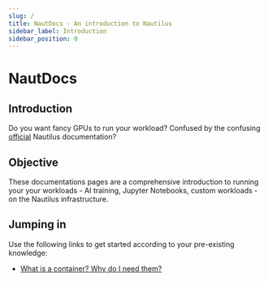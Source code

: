```yaml
---
slug: /
title: NautDocs - An introduction to Nautilus
sidebar_label: Introduction
sidebar_position: 0
---
```


# NautDocs

## Introduction
Do you want fancy GPUs to run your workload? Confused by the confusing
[official](https://ucsd-prp.gitlab.io/) Nautilus documentation?

## Objective

These documentations pages are a comprehensive introduction to running your your
workloads - AI training, Jupyter Notebooks, custom workloads - on the Nautilus 
infrastructure.

## Jumping in

Use the following links to get started according to your pre-existing knowledge:

- [What is a container? Why do I need them?](./01-container.mdx)
